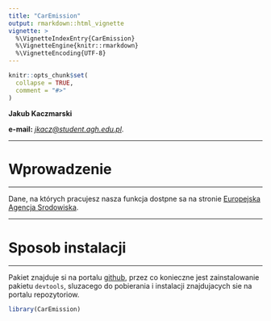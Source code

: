 ```yaml
---
title: "CarEmission"
output: rmarkdown::html_vignette
vignette: >
  %\VignetteIndexEntry{CarEmission}
  %\VignetteEngine{knitr::rmarkdown}
  %\VignetteEncoding{UTF-8}
---
```


```r
knitr::opts_chunk$set(
  collapse = TRUE,
  comment = "#>"
)
```

**Jakub Kaczmarski**

**e-mail:** *[jkacz@student.agh.edu.pl](jkacz@student.agh.edu.pl)*.

***
# Wprowadzenie
***
Dane, na których pracujesz nasza funkcja dostpne sa na stronie [Europejska Agencja Srodowiska](https://www.eea.europa.eu/).

***
# Sposob instalacji
***

Pakiet znajduje si na portalu [github](https://github.com/), przez co konieczne jest zainstalowanie pakietu `devtools`, sluzacego do pobierania i instalacji znajdujacych sie na portalu repozytoriow.

```r
library(CarEmission)
```
